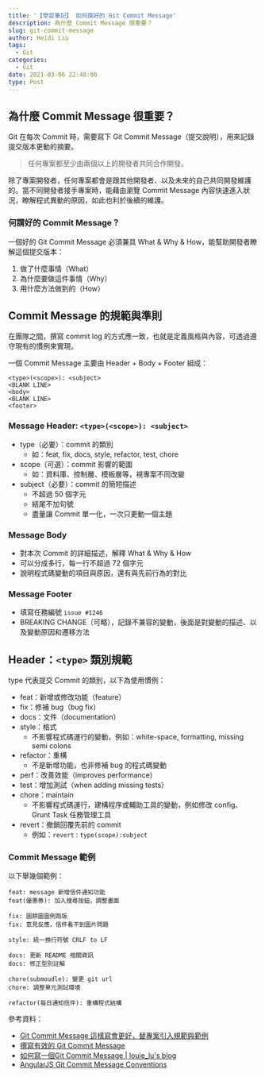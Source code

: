 ```yaml
---
title: '【學習筆記】 如何撰好的 Git Commit Message'
description: 為什麼 Commit Message 很重要？
slug: git-commit-message
author: Heidi Liu
tags:
  - Git
categories:
  - Git
date: 2021-03-06 22:48:00
type: Post
---
```


## 為什麼 Commit Message 很重要？

Git 在每次 Commit 時，需要寫下 Git Commit Message（提交說明），用來記錄提交版本更動的摘要。

> 任何專案都至少由兩個以上的開發者共同合作開發。

除了專案開發者，任何專案都會是跟其他開發者、以及未來的自己共同開發維護的。當不同開發者接手專案時，能藉由瀏覽 Commit Message 內容快速進入狀況，瞭解程式異動的原因，如此也利於後續的維護。

### 何謂好的 Commit Message？

一個好的 Git Commit Message 必須兼具 What & Why & How，能幫助開發者瞭解這個提交版本：

1. 做了什麼事情（What）
2. 為什麼要做這件事情（Why）
3. 用什麼方法做到的（How）

## Commit Message 的規範與準則

在團隊之間，撰寫 commit log 的方式應一致，也就是定義風格與內容，可透過遵守現有的慣例來實現。

一個 Commit Message 主要由 Header + Body + Footer 組成：

```htmlmixed=
<type>(<scope>): <subject>
<BLANK LINE>
<body>
<BLANK LINE>
<footer>
```

### Message Header: `<type>(<scope>): <subject>`
 - type（必要）：commit 的類別
   - 如：feat, fix, docs, style, refactor, test, chore
 - scope（可選）：commit 影響的範圍
   - 如：資料庫、控制層、模板層等，視專案不同改變
 - subject（必要）：commit 的簡短描述
   - 不超過 50 個字元
   - 結尾不加句號
   - 盡量讓 Commit 單一化，一次只更動一個主題

### Message Body
 * 對本次 Commit 的詳細描述，解釋 What & Why & How
 * 可以分成多行，每一行不超過 72 個字元
 * 說明程式碼變動的項目與原因，還有與先前行為的對比

### Message Footer
 - 填寫任務編號 `issue #1246`
 - BREAKING CHANGE（可略），記錄不兼容的變動，後面是對變動的描述、以及變動原因和遷移方法

## Header：`<type>` 類別規範

type 代表提交 Commit 的類別，以下為使用慣例：

* feat：新增或修改功能（feature）
* fix：修補 bug（bug fix）
* docs：文件（documentation）
* style：格式
  * 不影響程式碼運行的變動，例如：white-space, formatting, missing semi colons
* refactor：重構 
  * 不是新增功能，也非修補 bug 的程式碼變動
* perf：改善效能（improves performance）
* test：增加測試（when adding missing tests）
* chore：maintain
  * 不影響程式碼運行，建構程序或輔助工具的變動，例如修改 config、Grunt Task 任務管理工具
* revert：撤銷回覆先前的 commit
  * 例如：`revert：type(scope):subject`

### Commit Message 範例

以下舉幾個範例：

```
feat: message 新增信件通知功能
feat(優惠券): 加入搜尋按鈕，調整畫面

fix: 圓餅圖圖例跑版
fix: 意見反應，信件看不到圖片問題

style: 統一換行符號 CRLF to LF

docs: 更新 README 相關資訊
docs: 修正型別註解

chore(submoudle): 變更 git url
chore: 調整單元測試環境

refactor(每日通知信件): 重構程式結構
```

參考資料：
- [Git Commit Message 這樣寫會更好，替專案引入規範與範例](https://wadehuanglearning.blogspot.com/2019/05/commit-commit-commit-why-what-commit.html)
- [撰寫有效的 Git Commit Message](http://blog.fourdesire.com/2018/07/03/%E6%92%B0%E5%AF%AB%E6%9C%89%E6%95%88%E7%9A%84-git-commit-message/)
- [如何寫一個Git Commit Message | louie_lu's blog](https://blog.louie.lu/2017/03/21/%E5%A6%82%E4%BD%95%E5%AF%AB%E4%B8%80%E5%80%8B-git-commit-message/#rules03)
- [AngularJS Git Commit Message Conventions](https://docs.google.com/document/d/1QrDFcIiPjSLDn3EL15IJygNPiHORgU1_OOAqWjiDU5Y/edit#)